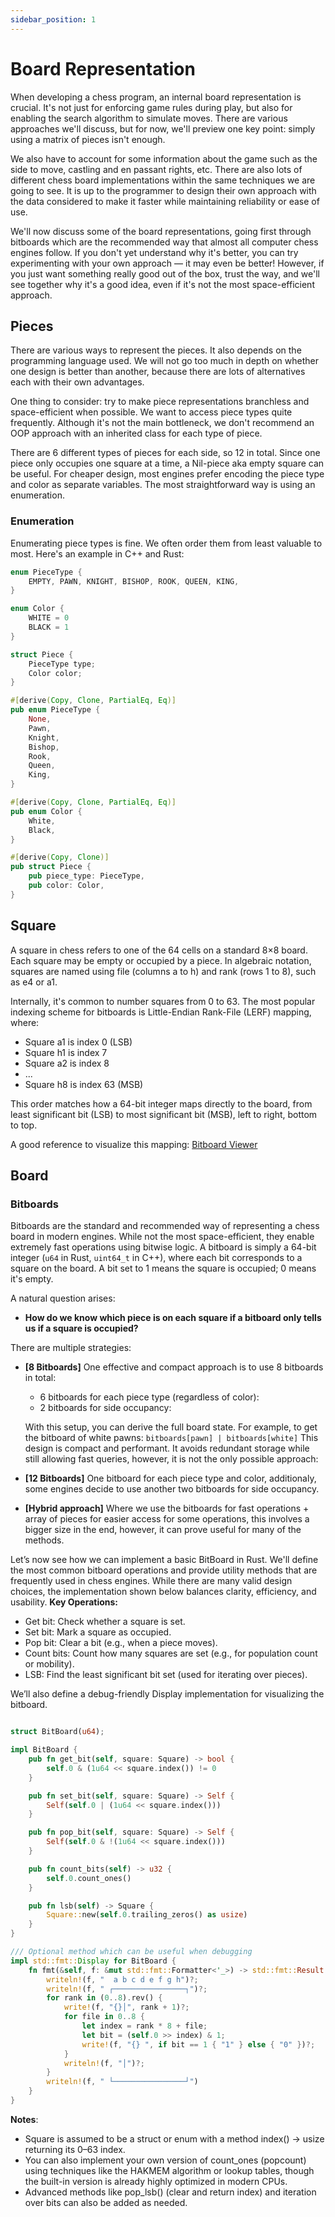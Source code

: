 ```yaml
---
sidebar_position: 1
---
```



# Board Representation

When developing a chess program, an internal board representation is crucial. It's not just for enforcing game rules during play, but also for enabling the search algorithm to simulate moves. There are various approaches we'll discuss, but for now, we'll preview one key point: simply using a matrix of pieces isn't enough.

We also have to account for some information about the game such as the side to move, castling and en passant rights, etc. There are also lots of different chess board implementations within the same techniques we are going to see. It is up to the programmer to design their own approach with the data considered to make it faster while maintaining reliability or ease of use.

We'll now discuss some of the board representations, going first through bitboards which are the recommended way that almost all computer chess engines follow. If you don't yet understand why it's better, you can try experimenting with your own approach — it may even be better! However, if you just want something really good out of the box, trust the way, and we'll see together why it's a good idea, even if it's not the most space-efficient approach.

## Pieces

There are various ways to represent the pieces. It also depends on the programming language used. We will not go too much in depth on whether one design is better than another, because there are lots of alternatives each with their own advantages.

One thing to consider: try to make piece representations branchless and space-efficient when possible. We want to access piece types quite frequently. Although it's not the main bottleneck, we don't recommend an OOP approach with an inherited class for each type of piece.

There are 6 different types of pieces for each side, so 12 in total. Since one piece only occupies one square at a time, a Nil-piece aka empty square can be useful. For cheaper design, most engines prefer encoding the piece type and color as separate variables. The most straightforward way is using an enumeration.

### Enumeration

Enumerating piece types is fine. We often order them from least valuable to most. Here's an example in C++ and Rust:

<Tabs>
<TabItem value="C++" label="C++">

```cpp showLineNumbers
enum PieceType {
    EMPTY, PAWN, KNIGHT, BISHOP, ROOK, QUEEN, KING,
}

enum Color {
    WHITE = 0
    BLACK = 1
}

struct Piece {
    PieceType type;
    Color color;
}
```

</TabItem>
<TabItem value="rust" label="Rust">

```rust showLineNumbers
#[derive(Copy, Clone, PartialEq, Eq)]
pub enum PieceType {
    None,
    Pawn,
    Knight,
    Bishop,
    Rook,
    Queen,
    King,
}

#[derive(Copy, Clone, PartialEq, Eq)]
pub enum Color {
    White,
    Black,
}

#[derive(Copy, Clone)]
pub struct Piece {
    pub piece_type: PieceType,
    pub color: Color,
}
```

</TabItem>
</Tabs>

## Square

A square in chess refers to one of the 64 cells on a standard 8×8 board. Each square may be empty or occupied by a piece. In algebraic notation, squares are named using file (columns a to h) and rank (rows 1 to 8), such as e4 or a1.

Internally, it's common to number squares from 0 to 63. The most popular indexing scheme for bitboards is Little-Endian Rank-File (LERF) mapping, where:

- Square a1 is index 0 (LSB)
- Square h1 is index 7
- Square a2 is index 8
- ...
- Square h8 is index 63 (MSB)

This order matches how a 64-bit integer maps directly to the board, from least significant bit (LSB) to most significant bit (MSB), left to right, bottom to top.

A good reference to visualize this mapping: [Bitboard Viewer](https://tearth.dev/bitboard-viewer/)

## Board

### Bitboards

Bitboards are the standard and recommended way of representing a chess board in modern engines. While not the most space-efficient, they enable extremely fast operations using bitwise logic.
A bitboard is simply a 64-bit integer (`u64` in Rust, `uint64_t` in C++), where each bit corresponds to a square on the board. A bit set to 1 means the square is occupied; 0 means it's empty.

A natural question arises:
- **How do we know which piece is on each square if a bitboard only tells us if a square is occupied?**

There are multiple strategies:
- **[8 Bitboards]** One effective and compact approach is to use 8 bitboards in total:
    - 6 bitboards for each piece type (regardless of color):
    - 2 bitboards for side occupancy:

    With this setup, you can derive the full board state. For example, to get the bitboard of white pawns: `bitboards[pawn] | bitboards[white]`
    This design is compact and performant. It avoids redundant storage while still allowing fast queries, however, it is not the only possible
    approach:

- **[12 Bitboards]** One bitboard for each piece type and color, additionaly, some engines decide to use another 
  two bitboards for side occupancy.

- **[Hybrid approach]** Where we use the bitboards for fast operations + array of pieces for easier access for some operations, this involves
  a bigger size in the end, however, it can prove useful for many of the methods.

Let’s now see how we can implement a basic BitBoard in Rust. We'll define the most common bitboard operations and provide utility methods that are frequently used in chess engines. While there are many valid design choices, the implementation shown below balances clarity, efficiency, and usability.
**Key Operations:**
- Get bit: Check whether a square is set.
- Set bit: Mark a square as occupied.
- Pop bit: Clear a bit (e.g., when a piece moves).
- Count bits: Count how many squares are set (e.g., for population count or mobility).
- LSB: Find the least significant bit set (used for iterating over pieces).

We’ll also define a debug-friendly Display implementation for visualizing the bitboard.
<Tabs>
<TabItem value="C++" label="C++">

```cpp showLineNumbers
```

</TabItem>
<TabItem value="rust" label="Rust">

```rust showLineNumbers
struct BitBoard(u64);

impl BitBoard {
    pub fn get_bit(self, square: Square) -> bool {
        self.0 & (1u64 << square.index()) != 0
    }

    pub fn set_bit(self, square: Square) -> Self {
        Self(self.0 | (1u64 << square.index()))
    }

    pub fn pop_bit(self, square: Square) -> Self {
        Self(self.0 & !(1u64 << square.index()))
    }

    pub fn count_bits(self) -> u32 {
        self.0.count_ones()
    }

    pub fn lsb(self) -> Square {
        Square::new(self.0.trailing_zeros() as usize)
    }
}

/// Optional method which can be useful when debugging
impl std::fmt::Display for BitBoard {
    fn fmt(&self, f: &mut std::fmt::Formatter<'_>) -> std::fmt::Result {
        writeln!(f, "  a b c d e f g h")?;
        writeln!(f, " ┌────────────────┐")?;
        for rank in (0..8).rev() {
            write!(f, "{}│", rank + 1)?;
            for file in 0..8 {
                let index = rank * 8 + file;
                let bit = (self.0 >> index) & 1;
                write!(f, "{} ", if bit == 1 { "1" } else { "0" })?;
            }
            writeln!(f, "│")?;
        }
        writeln!(f, " └────────────────┘")
    }
}
```

</TabItem>
</Tabs>

**Notes**:
- Square is assumed to be a struct or enum with a method index() -> usize returning its 0–63 index.
- You can also implement your own version of count_ones (popcount) using techniques like the HAKMEM algorithm or lookup tables, though the built-in version is already highly optimized in modern CPUs.
- Advanced methods like pop_lsb() (clear and return index) and iteration over bits can also be added as needed.
